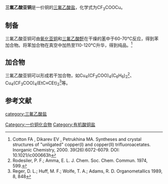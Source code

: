 {{chembox
| Verifiedfields = 
| Watchedfields = 
| verifiedrevid = 
| Name = 三氟乙酸亚铜
| NameEn = Copper(I) trifluoroacetate<BR>Cuprous trifluoroacetate
| ImageFile = Copper(I) trifluoroacetate.png
| ImageSize = 
| ImageName = 
| IUPACName = 
| OtherNames = 
|Section1={{Chembox Identifiers
| CASNo_Ref = SciFinder
| CASNo = 25535-55-1
| UNII_Ref = 
| UNII = 
| EINECS = 
| PubChem = 
| InChI = 
| SMILES = 
  }}
|Section3={{Chembox Properties
| Formula = CF<sub>3</sub>COOCu
| MolarMass = 176.562
| Appearance = 无色潮解性晶体
| Solubility = 
| MeltingPt = 
| MeltingPt_notes = 
| Density = 
  }}
|Section7={{Chembox Hazards
| ExternalSDS =
| EUClass =
| MainHazards = 
| SkinHazard = 
| EyeHazard = 
| InhalationHazard = 
| IngestionHazard = 
| GHSPictograms =
| NFPA-H =
| NFPA-F =
| NFPA-R =
| NFPA-S =
| RPhrases =
| SPhrases =
| RSPhrases =
| FlashPt =
| AutoignitionPt = 
| ExploLimits =
| LD50 =
| PEL = }} 
}}
'''三氟乙酸亚铜'''是一价铜的[[三氟乙酸盐|三氟乙酸盐]]，化学式为CF<sub>3</sub>COOCu。
==制备==
三氟乙酸亚铜可由[[氧化亚铜|氧化亚铜]]和[[三氟乙酸酐|三氟乙酸酐]]在干燥的[[苯|苯]]中于60-70℃反应，得到苯加合物。将苯加合物在真空中加热至110-120℃升华，得到纯品。<ref>Cotton FA , Dikarev EV , Petrukhina MA. Syntheses and crystal structures of "unligated" copper(I) and copper(II) trifluoroacetates. Inorganic Chemistry, 2000. 39(26):6072-6079. DOI: 10.1021/ic000663h</ref>
==加合物==
三氟乙酸亚铜可以形成若干加合物，如Cu<sub>4</sub>(CF<sub>3</sub>COO)<sub>4</sub>(C<sub>6</sub>H<sub>6</sub>)<sub>2</sub><ref>Rodesiler, P. F.; Amma, E. L. J. Chem. Soc. Chem. Commun. 1974, 599.</ref>、Cu<sub>4</sub>(CF<sub>3</sub>COO)<sub>4</sub>(EtC≡CEt)<sub>2</sub><ref>Reger, D. L.; Huff, M. F.; Wolfe, T. A.; Adams, R. D. Organometallics 1989, 8, 848</ref>等。

==参考文献==
{{reflist}}
{{铜化合物}}
{{三氟乙酸盐}}

[[Category:一价铜化合物|Category:一价铜化合物]]
[[Category:有机酸铜盐|Category:有机酸铜盐]]
[[category:三氟乙酸盐|category:三氟乙酸盐]]